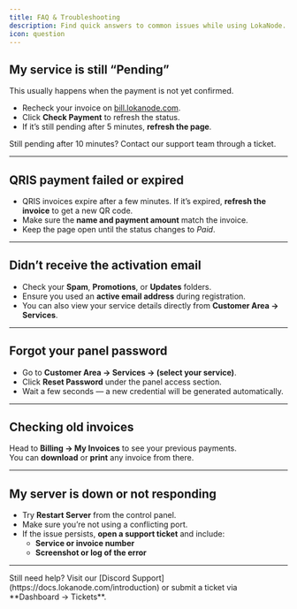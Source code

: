 ```yaml
---
title: FAQ & Troubleshooting
description: Find quick answers to common issues while using LokaNode. If your issue isn’t listed here, feel free to open a support ticket through the Customer Area.
icon: question
---
```


## My service is still “Pending”
This usually happens when the payment is not yet confirmed.  
- Recheck your invoice on [bill.lokanode.com](https://bill.lokanode.com).  
- Click **Check Payment** to refresh the status.  
- If it’s still pending after 5 minutes, **refresh the page**.

<Note>
  Still pending after 10 minutes? Contact our support team through a ticket.
</Note>

---

## QRIS payment failed or expired
- QRIS invoices expire after a few minutes. If it’s expired, **refresh the invoice** to get a new QR code.  
- Make sure the **name and payment amount** match the invoice.  
- Keep the page open until the status changes to *Paid*.

---

## Didn’t receive the activation email
- Check your **Spam**, **Promotions**, or **Updates** folders.  
- Ensure you used an **active email address** during registration.  
- You can also view your service details directly from **Customer Area → Services**.

---

## Forgot your panel password
- Go to **Customer Area → Services → (select your service)**.  
- Click **Reset Password** under the panel access section.  
- Wait a few seconds — a new credential will be generated automatically.

---

## Checking old invoices
Head to **Billing → My Invoices** to see your previous payments.  
You can **download** or **print** any invoice from there.

---

## My server is down or not responding
- Try **Restart Server** from the control panel.  
- Make sure you’re not using a conflicting port.  
- If the issue persists, **open a support ticket** and include:
  - **Service or invoice number**
  - **Screenshot or log of the error**

---

<Note>
  Still need help? Visit our [Discord Support](https://docs.lokanode.com/introduction) or submit a ticket via **Dashboard → Tickets**.
</Note>

